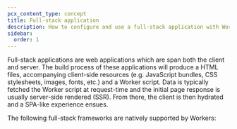 ```yaml
---
pcx_content_type: concept
title: Full-stack application
description: How to configure and use a full-stack application with Workers.
sidebar:
  order: 1
---
```



Full-stack applications are web applications which are span both the client and server. The build process of these applications will produce a HTML files, accompanying client-side resources (e.g. JavaScript bundles, CSS stylesheets, images, fonts, etc.) and a Worker script. Data is typically fetched the Worker script at request-time and the initial page response is usually server-side rendered (SSR). From there, the client is then hydrated and a SPA-like experience ensues.

The following full-stack frameworks are natively supported by Workers:

<DirectoryListing
	folder="workers/frameworks/framework-guides"
	tag="full-stack"
/>

